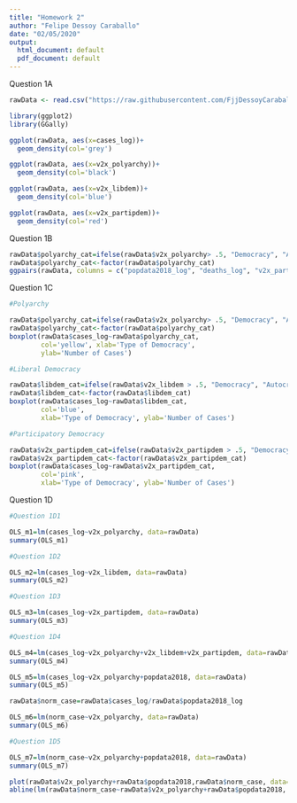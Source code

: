 ---
title: "Homework 2"
author: "Felipe Dessoy Caraballo"
date: "02/05/2020"
output:
  html_document: default
  pdf_document: default
---

Question 1A

```{r, echo=TRUE, warning=FALSE, message=FALSE}
rawData <- read.csv("https://raw.githubusercontent.com/FjjDessoyCaraballo/LU_QA_2020/master/Datasets/Corona_mergedV-Dem.csv")

library(ggplot2)
library(GGally)

ggplot(rawData, aes(x=cases_log))+
  geom_density(col='grey')

ggplot(rawData, aes(x=v2x_polyarchy))+
  geom_density(col='black')

ggplot(rawData, aes(x=v2x_libdem))+
  geom_density(col='blue')

ggplot(rawData, aes(x=v2x_partipdem))+
  geom_density(col='red')
```

Question 1B

```{r, echo=TRUE, warning=FALSE, message=FALSE}

rawData$polyarchy_cat=ifelse(rawData$v2x_polyarchy> .5, "Democracy", "Autocracy")
rawData$polyarchy_cat<-factor(rawData$polyarchy_cat)
ggpairs(rawData, columns = c("popdata2018_log", "deaths_log", "v2x_partipdem", "polyarchy_cat"))

```

Question 1C

```{r, echo=TRUE, warning=FALSE, message=FALSE}
#Polyarchy

rawData$polyarchy_cat=ifelse(rawData$v2x_polyarchy> .5, "Democracy", "Autocracy")
rawData$polyarchy_cat<-factor(rawData$polyarchy_cat)
boxplot(rawData$cases_log~rawData$polyarchy_cat, 
        col='yellow', xlab='Type of Democracy', 
        ylab='Number of Cases')

#Liberal Democracy

rawData$libdem_cat=ifelse(rawData$v2x_libdem > .5, "Democracy", "Autocracy")
rawData$libdem_cat<-factor(rawData$libdem_cat)
boxplot(rawData$cases_log~rawData$libdem_cat,
        col='blue',
        xlab='Type of Democracy', ylab='Number of Cases')

#Participatory Democracy

rawData$v2x_partipdem_cat=ifelse(rawData$v2x_partipdem > .5, "Democracy", "Autocracy")
rawData$v2x_partipdem_cat<-factor(rawData$v2x_partipdem_cat)
boxplot(rawData$cases_log~rawData$v2x_partipdem_cat,
        col='pink',
        xlab='Type of Democracy', ylab='Number of Cases')

```

Question 1D
```{r, echo=TRUE, warning=FALSE, message=FALSE}

#Question 1D1

OLS_m1=lm(cases_log~v2x_polyarchy, data=rawData)
summary(OLS_m1)

#Question 1D2

OLS_m2=lm(cases_log~v2x_libdem, data=rawData)
summary(OLS_m2)

#Question 1D3

OLS_m3=lm(cases_log~v2x_partipdem, data=rawData)
summary(OLS_m3)

#Question 1D4

OLS_m4=lm(cases_log~v2x_polyarchy+v2x_libdem+v2x_partipdem, data=rawData)
summary(OLS_m4)

OLS_m5=lm(cases_log~v2x_polyarchy+popdata2018, data=rawData)
summary(OLS_m5)

rawData$norm_case=rawData$cases_log/rawData$popdata2018_log

OLS_m6=lm(norm_case~v2x_polyarchy, data=rawData)
summary(OLS_m6)

#Question 1D5

OLS_m7=lm(norm_case~v2x_polyarchy+popdata2018, data=rawData)
summary(OLS_m7)

plot(rawData$v2x_polyarchy+rawData$popdata2018,rawData$norm_case, data=rawData, xlab="Norm Cases", ylab="Polyarchy and Population")
abline(lm(rawData$norm_case~rawData$v2x_polyarchy+rawData$popdata2018, data = rawData), col = "blue")
```
